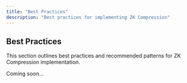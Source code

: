 ```yaml
---
title: "Best Practices"
description: "Best practices for implementing ZK Compression"
---
```


## Best Practices

This section outlines best practices and recommended patterns for ZK Compression implementation.

Coming soon...
